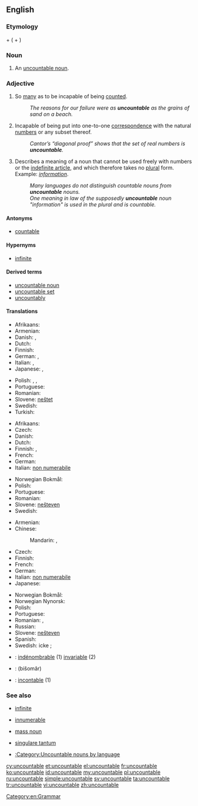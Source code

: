 ==English==

===Etymology===
{{term|un-}} + {{term|countable}} ({{term|count}} + {{term|-able}})

===Noun===
{{en-noun}}

# {{linguistics}} An [[uncountable noun]].

===Adjective===
{{en-adj|-}}

# So [[many]] as to be incapable of being [[count]]ed.
#: ''The reasons for our failure were as '''uncountable''' as the grains of sand on a beach.''
# {{mathematics}} Incapable of being put into one-to-one [[correspondence]] with the natural [[number]]s or any subset thereof.
#: ''Cantor’s “diagonal proof” shows that the set of real numbers is '''uncountable'''.''
# {{grammar|of a noun}} Describes a meaning of a noun that cannot be used freely with numbers or the [[indefinite article]], and which therefore takes no [[plural]] form.  Example: ''[[information]]''.
#: ''Many languages do not distinguish countable nouns from '''uncountable''' nouns.''
#: ''One meaning in law of the supposedly '''uncountable''' noun "information" is used in the plural and is countable.''

====Antonyms====
* [[countable]]

====Hypernyms====
* {{sense|set theory}} [[infinite]]

====Derived terms====
* [[uncountable noun]]
* [[uncountable set]]
* [[uncountably]]

====Translations====
{{trans-top|too many to be counted}}
* Afrikaans: {{t|af|ontelbaar}}
* Armenian: {{t|hy|անհաշվելի|tr=anhašveli}}
* Danish: {{t|da|talrig}}, {{t|da|utællelig}}
* Dutch: {{t-|nl|ontelbaar}}
* Finnish: {{t-|fi|lukematon}}
* German: {{t-|de|unzählig}}, {{t-|de|zahllos}}
* Italian: {{t+|it|innumerevole}}, {{t+|it|incalcolabile}}
* Japanese: {{t|ja|無数の|tr=musū-no}}, {{t|ja|数えきれないほどの|tr=kazoe kirenai hodo no}}
{{trans-mid}}
* Polish: {{t|pl|niepoliczalny}}, {{t|pl|niepoliczalni|m|p}}, {{t|pl|niepoliczalne|n|p}}
* Portuguese: {{t|pt|incontável|m|f}}
* Romanian: {{t|ro|nenumărabil|m|n}}
* Slovene: [[neštet]]
* Swedish: {{t+|sv|oräknelig}}
* Turkish: {{t|tr|sayılamayan}}
{{trans-bottom}}

{{trans-top|mathematics: incapable of being enumerated by natural numbers}}
* Afrikaans: {{t|af|ontelbaar}}
* Czech: {{t-|cs|nespočetný|m}}
* Danish: {{t|da|overtællelig}}
* Dutch: {{t-|nl|overaftelbaar}}
* Finnish: {{t+|fi|ylinumeroituva}}, {{t+|fi|numeroitumaton}}
* French: {{t|fr|indénombrable|m|f}}
* German: {{t|de|überabzählbar}}
* Italian: [[non numerabile]]
{{trans-mid}}
* Norwegian Bokmål: {{t|no|utellbar}}
* Polish: {{t|pl|nieprzeliczalny}}
* Portuguese: {{t|pt|incontável|m|f}}
* Romanian: {{t|ro|nenumărabil|m|n}}
* Slovene: [[nešteven]]
* Swedish: {{t+|sv|ouppräknelig}}
{{trans-bottom}}

{{trans-top|linguistics: about a noun which cannot be counted}}
* Armenian: {{t|hy|անհաշվելի|tr=anhašveli}}
* Chinese:
*: Mandarin: {{t|zh|不可數|sc=Hani}}, {{t|zh|不可数|tr=bùkěshǔ|sc=Hani}}
* Czech: {{t-|cs|nepočitatelný|m}}
* Finnish: {{t+|fi|luvuton}}
* French: {{t|fr|indénombrable|m|f}}
* German: {{t+|de|unzählbar}}
* Italian: [[non numerabile]]
* Japanese: {{t-|ja|不可算|tr=ふかさん, fukasan}}
{{trans-mid}}
* Norwegian Bokmål: {{t|no|utellelig}}
* Norwegian Nynorsk: {{t|nn|uteljeleg|xs=Norwegian Nynorsk}}
* Polish: {{t|pl|niepoliczalny|m}}
* Portuguese: {{t|pt|incontável|m|f}}
* Romanian: {{t|ro|nenumărabil|m|n}}, {{t|ro|inumerabil}}
* Russian: {{t|ru|неисчисляемый|tr=neisčisljájemyj|sc=Cyrl}}
* Slovene: [[nešteven]]
* Spanish: {{t-|es|incontable}}
* Swedish: icke {{t+|sv|räknebar}}; {{t|sv|oräknebar}}
{{trans-bottom}}

{{checktrans-top}}
* {{ttbc|fr}}: [[indénombrable]] (1) [[invariable]] (2)
* {{ttbc|fa}}: {{fa-Arab|[[بی‌شمار]]}} (bišomâr)
* {{ttbc|es}}: [[incontable]] (1)
{{trans-bottom}}

===See also===
* {{mathematics}} [[infinite]]
* {{mathematics}} [[innumerable]]
* {{linguistics}} [[mass noun]]
* {{linguistics}} [[singulare tantum]]
* [[:Category:Uncountable nouns by language]]

[[Category:en:Grammar]]

[[cy:uncountable]]
[[et:uncountable]]
[[el:uncountable]]
[[fr:uncountable]]
[[ko:uncountable]]
[[id:uncountable]]
[[my:uncountable]]
[[pl:uncountable]]
[[ru:uncountable]]
[[simple:uncountable]]
[[sv:uncountable]]
[[ta:uncountable]]
[[tr:uncountable]]
[[vi:uncountable]]
[[zh:uncountable]]